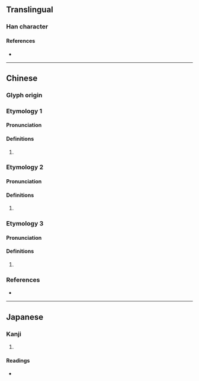 {{character info/new}}
==Translingual==

===Han character===
{{Han char|rn=32|rad=土|as=08|sn=11|four=45153|canj=GQKQ|ids=⿰土奉}}

====References====
* {{Han ref|kx=0231.030|dkj=05185|dj=0467.070|hdz=10448.020|uh=57F2|ud=22514|bh=D4BE|bd=54462}}

----

==Chinese==

===Glyph origin===
{{Han etym}}

===Etymology 1===
{{zh-forms}}

====Pronunciation====
{{zh-pron
|m=běng
|c=pung1
|mc=y
|oc=y
|cat=
}}

====Definitions====
{{zh-hanzi}}

# {{zh-only|塕埲}}

===Etymology 2===
{{zh-forms}}

====Pronunciation====
{{zh-pron
|c=bung6
|cat=
}}

====Definitions====
{{zh-hanzi}}

# {{lb|zh|Cantonese}} {{zh-classifier|[[wall]]s}}

===Etymology 3===
{{zh-forms}}

====Pronunciation====
{{zh-pron
|c=bong6
|cat=
}}

====Definitions====
{{zh-hanzi}}

# {{rfdef|zh}}

===References===
* {{R:yue:mfccd}}

----

==Japanese==

===Kanji===
{{ja-kanji|grade=|rs=土08}}

# {{rfdef|ja|sort=土08}}

====Readings====
* {{ja-readings|on=[[ほう]] (hō), [[ぼう]] (bō)|kun=[[ちり]] (chiri)}}